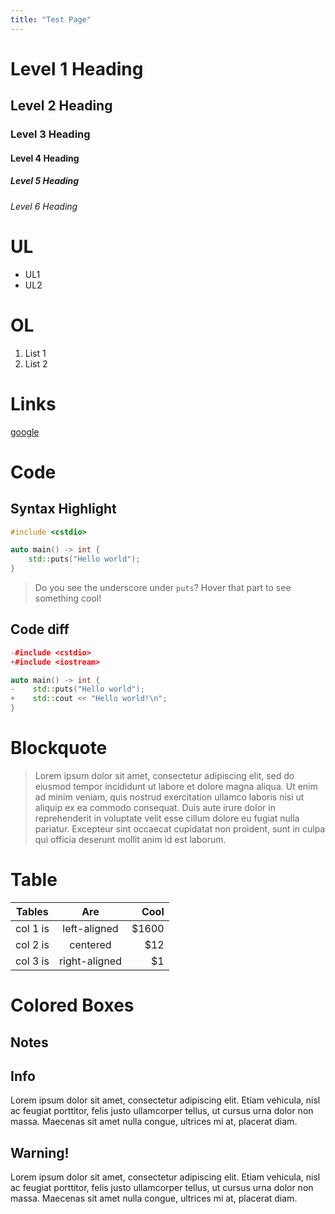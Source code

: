 ```yaml
---
title: "Test Page"
---
```



# Level 1 Heading
## Level 2 Heading
### Level 3 Heading
#### Level 4 Heading
##### Level 5 Heading
###### Level 6 Heading

# UL
- UL1
- UL2

# OL
1. List 1
2. List 2

# Links
[google](https://www.google.com)

<GithubLink link="https://github.com/LesleyLai/cpptutorial" text="repo" />

# Code
## Syntax Highlight
```cpp
#include <cstdio>

auto main() -> int {
    std::puts("Hello world");
}
```

> Do you see the underscore under `puts`? Hover that part to see something cool!

## Code diff
```cpp
-#include <cstdio>
+#include <iostream>

auto main() -> int {
-    std::puts("Hello world");
+    std::cout << "Hello world!\n";
}
```

# Blockquote
> Lorem ipsum dolor sit amet, consectetur adipiscing elit, sed do eiusmod tempor incididunt ut labore et dolore magna aliqua. Ut enim ad minim veniam, quis nostrud exercitation ullamco laboris nisi ut aliquip ex ea commodo consequat. Duis aute irure dolor in reprehenderit in voluptate velit esse cillum dolore eu fugiat nulla pariatur. Excepteur sint occaecat cupidatat non proident, sunt in culpa qui officia deserunt mollit anim id est laborum.

# Table

| Tables   |      Are      |  Cool |
|----------|:-------------:|------:|
| col 1 is |  left-aligned | $1600 |
| col 2 is |    centered   |   $12 |
| col 3 is | right-aligned |    $1 |

# Colored Boxes

## Notes

<Info>

## Info

Lorem ipsum dolor sit amet, consectetur adipiscing elit. Etiam vehicula, nisl ac feugiat porttitor, felis justo ullamcorper tellus, ut cursus urna dolor non massa. Maecenas sit amet nulla congue, ultrices mi at, placerat diam.

</Info>

<Warning>

## Warning!

Lorem ipsum dolor sit amet, consectetur adipiscing elit. Etiam vehicula, nisl ac feugiat porttitor, felis justo ullamcorper tellus, ut cursus urna dolor non massa. Maecenas sit amet nulla congue, ultrices mi at, placerat diam.

</Warning>
